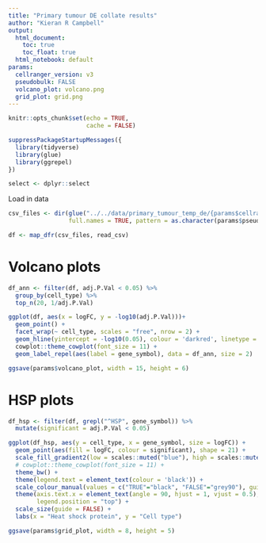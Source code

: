 ```yaml
---
title: "Primary tumour DE collate results"
author: "Kieran R Campbell"
output:
  html_document: 
    toc: true
    toc_float: true
  html_notebook: default
params:
  cellranger_version: v3
  pseudobulk: FALSE
  volcano_plot: volcano.png
  grid_plot: grid.png
---
```



```r
knitr::opts_chunk$set(echo = TRUE,
                      cache = FALSE)

suppressPackageStartupMessages({
  library(tidyverse)
  library(glue)
  library(ggrepel)
})

select <- dplyr::select
```


Load in data

```r
csv_files <- dir(glue("../../data/primary_tumour_temp_de/{params$cellranger_version}"),
                 full.names = TRUE, pattern = as.character(params$pseudobulk))
```

```r
df <- map_dfr(csv_files, read_csv)
```

# Volcano plots

```r
df_ann <- filter(df, adj.P.Val < 0.05) %>% 
  group_by(cell_type) %>% 
  top_n(20, 1/adj.P.Val)
```


```r
ggplot(df, aes(x = logFC, y = -log10(adj.P.Val)))+
  geom_point() +
  facet_wrap(~ cell_type, scales = "free", nrow = 2) +
  geom_hline(yintercept = -log10(0.05), colour = 'darkred', linetype = 2) +
  cowplot::theme_cowplot(font_size = 11) +
  geom_label_repel(aes(label = gene_symbol), data = df_ann, size = 2)
```

```r
ggsave(params$volcano_plot, width = 15, height = 6)
```



# HSP plots

```r
df_hsp <- filter(df, grepl("^HSP", gene_symbol)) %>% 
  mutate(significant = adj.P.Val < 0.05)

ggplot(df_hsp, aes(y = cell_type, x = gene_symbol, size = logFC)) +
  geom_point(aes(fill = logFC, colour = significant), shape = 21) +
  scale_fill_gradient2(low = scales::muted("blue"), high = scales::muted("red"), name = "log(fold change)") +
  # cowplot::theme_cowplot(font_size = 11) +
  theme_bw() +
  theme(legend.text = element_text(colour = 'black')) +
  scale_colour_manual(values = c("TRUE"="black", "FALSE"="grey90"), guide = FALSE) +
  theme(axis.text.x = element_text(angle = 90, hjust = 1, vjust = 0.5),
        legend.position = "top") +
  scale_size(guide = FALSE) +
  labs(x = "Heat shock protein", y = "Cell type")
```

```r
ggsave(params$grid_plot, width = 8, height = 5)
```

